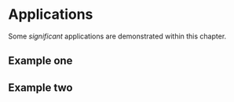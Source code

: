 # Applications

Some _significant_ applications are demonstrated within this chapter. 

## Example one

## Example two
